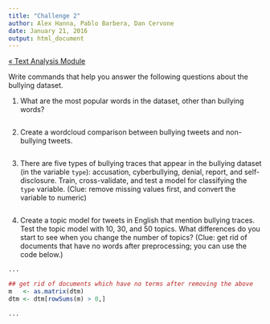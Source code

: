 ```yaml
---
title: "Challenge 2"
author: Alex Hanna, Pablo Barbera, Dan Cervone
date: January 21, 2016
output: html_document
---
```


[&laquo; Text Analysis Module](../text/README.md)

Write commands that help you answer the following questions about the bullying dataset.

1. What are the most popular words in the dataset, other than bullying words?
```r

```

2. Create a wordcloud comparison between bullying tweets and non-bullying tweets.
```r

```

3. There are five types of bullying traces that appear in the bullying dataset (in the variable `type`): accusation, cyberbullying, denial, report, and self-disclosure. Train, cross-validate, and test a model for classifying the `type` variable. (Clue: remove missing values first, and convert the variable to numeric)
```r

```

4. Create a topic model for tweets in English that mention bullying traces. Test the topic model with 10, 30, and 50 topics. What differences do you start to see when you change the number of topics? (Clue: get rid of documents that have no words after preprocessing; you can use the code below.)
```r

...

## get rid of documents which have no terms after removing the above
m   <- as.matrix(dtm)
dtm <- dtm[rowSums(m) > 0,]

...


```
